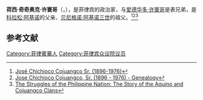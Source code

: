 '''荷西·奇奇奥克·许寰哥'''（{{lang-en|'''José Chichioco Cojuangco'''}}，{{bd|1896年|7月3日|1976年|8月21日|catIdx=J}}），是菲律宾的政治家，与[[爱德华多·许寰哥|爱德华多·许寰哥]]是表兄弟，是[[科拉松·阿基诺|科拉松·阿基诺]]的父亲、[[贝尼格诺·阿基诺三世|贝尼格诺·阿基诺三世]]的祖父。<ref>[https://www.findagrave.com/memorial/140732996/jos_-chichioco-cojuangco José Chichioco Cojuangco Sr. (1896-1976)]</ref><ref>[https://www.geni.com/people/Jose-Chichioco-Cojuangco-Sr/6000000012140023540 Jose Chichioco Cojuangco, Sr. (1896 - 1976) - Genealogy]</ref><ref>[https://ph.asiatatler.com/society/family-matters-the-aquino-and-cojuangco-aquino-clans The Struggles of the Philippine Nation: The Story of the Aquino and Cojuangco Clans]</ref>

== 参考文献 ==
{{Reflist}}

[[Category:菲律賓華人|Category:菲律賓華人]]
[[Category:菲律宾众议院议员|Category:菲律宾众议院议员]]